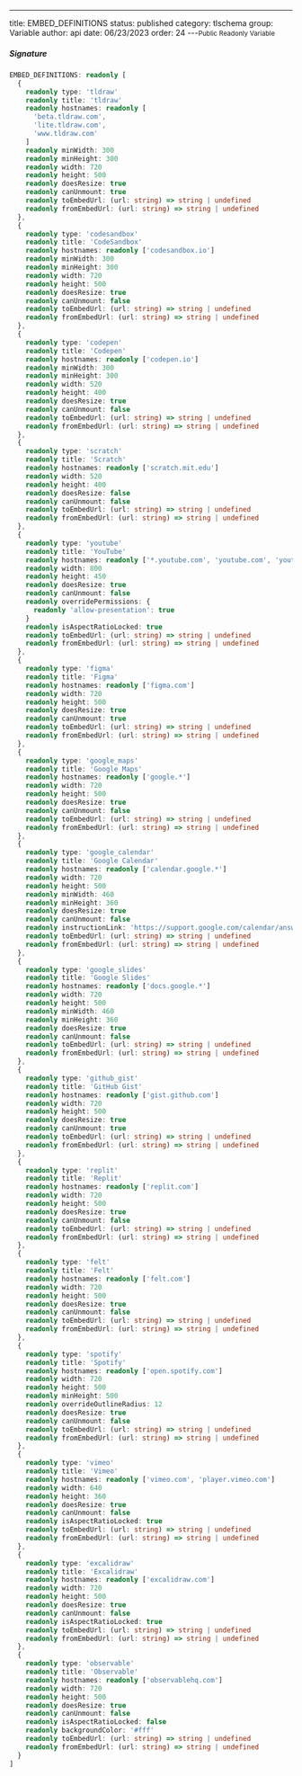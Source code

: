 ---
title: EMBED_DEFINITIONS
status: published
category: tlschema
group: Variable
author: api
date: 06/23/2023
order: 24
---<Small>Public Readonly Variable</Small>




##### Signature


```ts
EMBED_DEFINITIONS: readonly [
  {
    readonly type: 'tldraw'
    readonly title: 'tldraw'
    readonly hostnames: readonly [
      'beta.tldraw.com',
      'lite.tldraw.com',
      'www.tldraw.com'
    ]
    readonly minWidth: 300
    readonly minHeight: 300
    readonly width: 720
    readonly height: 500
    readonly doesResize: true
    readonly canUnmount: true
    readonly toEmbedUrl: (url: string) => string | undefined
    readonly fromEmbedUrl: (url: string) => string | undefined
  },
  {
    readonly type: 'codesandbox'
    readonly title: 'CodeSandbox'
    readonly hostnames: readonly ['codesandbox.io']
    readonly minWidth: 300
    readonly minHeight: 300
    readonly width: 720
    readonly height: 500
    readonly doesResize: true
    readonly canUnmount: false
    readonly toEmbedUrl: (url: string) => string | undefined
    readonly fromEmbedUrl: (url: string) => string | undefined
  },
  {
    readonly type: 'codepen'
    readonly title: 'Codepen'
    readonly hostnames: readonly ['codepen.io']
    readonly minWidth: 300
    readonly minHeight: 300
    readonly width: 520
    readonly height: 400
    readonly doesResize: true
    readonly canUnmount: false
    readonly toEmbedUrl: (url: string) => string | undefined
    readonly fromEmbedUrl: (url: string) => string | undefined
  },
  {
    readonly type: 'scratch'
    readonly title: 'Scratch'
    readonly hostnames: readonly ['scratch.mit.edu']
    readonly width: 520
    readonly height: 400
    readonly doesResize: false
    readonly canUnmount: false
    readonly toEmbedUrl: (url: string) => string | undefined
    readonly fromEmbedUrl: (url: string) => string | undefined
  },
  {
    readonly type: 'youtube'
    readonly title: 'YouTube'
    readonly hostnames: readonly ['*.youtube.com', 'youtube.com', 'youtu.be']
    readonly width: 800
    readonly height: 450
    readonly doesResize: true
    readonly canUnmount: false
    readonly overridePermissions: {
      readonly 'allow-presentation': true
    }
    readonly isAspectRatioLocked: true
    readonly toEmbedUrl: (url: string) => string | undefined
    readonly fromEmbedUrl: (url: string) => string | undefined
  },
  {
    readonly type: 'figma'
    readonly title: 'Figma'
    readonly hostnames: readonly ['figma.com']
    readonly width: 720
    readonly height: 500
    readonly doesResize: true
    readonly canUnmount: true
    readonly toEmbedUrl: (url: string) => string | undefined
    readonly fromEmbedUrl: (url: string) => string | undefined
  },
  {
    readonly type: 'google_maps'
    readonly title: 'Google Maps'
    readonly hostnames: readonly ['google.*']
    readonly width: 720
    readonly height: 500
    readonly doesResize: true
    readonly canUnmount: false
    readonly toEmbedUrl: (url: string) => string | undefined
    readonly fromEmbedUrl: (url: string) => string | undefined
  },
  {
    readonly type: 'google_calendar'
    readonly title: 'Google Calendar'
    readonly hostnames: readonly ['calendar.google.*']
    readonly width: 720
    readonly height: 500
    readonly minWidth: 460
    readonly minHeight: 360
    readonly doesResize: true
    readonly canUnmount: false
    readonly instructionLink: 'https://support.google.com/calendar/answer/41207?hl=en'
    readonly toEmbedUrl: (url: string) => string | undefined
    readonly fromEmbedUrl: (url: string) => string | undefined
  },
  {
    readonly type: 'google_slides'
    readonly title: 'Google Slides'
    readonly hostnames: readonly ['docs.google.*']
    readonly width: 720
    readonly height: 500
    readonly minWidth: 460
    readonly minHeight: 360
    readonly doesResize: true
    readonly canUnmount: false
    readonly toEmbedUrl: (url: string) => string | undefined
    readonly fromEmbedUrl: (url: string) => string | undefined
  },
  {
    readonly type: 'github_gist'
    readonly title: 'GitHub Gist'
    readonly hostnames: readonly ['gist.github.com']
    readonly width: 720
    readonly height: 500
    readonly doesResize: true
    readonly canUnmount: true
    readonly toEmbedUrl: (url: string) => string | undefined
    readonly fromEmbedUrl: (url: string) => string | undefined
  },
  {
    readonly type: 'replit'
    readonly title: 'Replit'
    readonly hostnames: readonly ['replit.com']
    readonly width: 720
    readonly height: 500
    readonly doesResize: true
    readonly canUnmount: false
    readonly toEmbedUrl: (url: string) => string | undefined
    readonly fromEmbedUrl: (url: string) => string | undefined
  },
  {
    readonly type: 'felt'
    readonly title: 'Felt'
    readonly hostnames: readonly ['felt.com']
    readonly width: 720
    readonly height: 500
    readonly doesResize: true
    readonly canUnmount: false
    readonly toEmbedUrl: (url: string) => string | undefined
    readonly fromEmbedUrl: (url: string) => string | undefined
  },
  {
    readonly type: 'spotify'
    readonly title: 'Spotify'
    readonly hostnames: readonly ['open.spotify.com']
    readonly width: 720
    readonly height: 500
    readonly minHeight: 500
    readonly overrideOutlineRadius: 12
    readonly doesResize: true
    readonly canUnmount: false
    readonly toEmbedUrl: (url: string) => string | undefined
    readonly fromEmbedUrl: (url: string) => string | undefined
  },
  {
    readonly type: 'vimeo'
    readonly title: 'Vimeo'
    readonly hostnames: readonly ['vimeo.com', 'player.vimeo.com']
    readonly width: 640
    readonly height: 360
    readonly doesResize: true
    readonly canUnmount: false
    readonly isAspectRatioLocked: true
    readonly toEmbedUrl: (url: string) => string | undefined
    readonly fromEmbedUrl: (url: string) => string | undefined
  },
  {
    readonly type: 'excalidraw'
    readonly title: 'Excalidraw'
    readonly hostnames: readonly ['excalidraw.com']
    readonly width: 720
    readonly height: 500
    readonly doesResize: true
    readonly canUnmount: false
    readonly isAspectRatioLocked: true
    readonly toEmbedUrl: (url: string) => string | undefined
    readonly fromEmbedUrl: (url: string) => string | undefined
  },
  {
    readonly type: 'observable'
    readonly title: 'Observable'
    readonly hostnames: readonly ['observablehq.com']
    readonly width: 720
    readonly height: 500
    readonly doesResize: true
    readonly canUnmount: false
    readonly isAspectRatioLocked: false
    readonly backgroundColor: '#fff'
    readonly toEmbedUrl: (url: string) => string | undefined
    readonly fromEmbedUrl: (url: string) => string | undefined
  }
]
```

